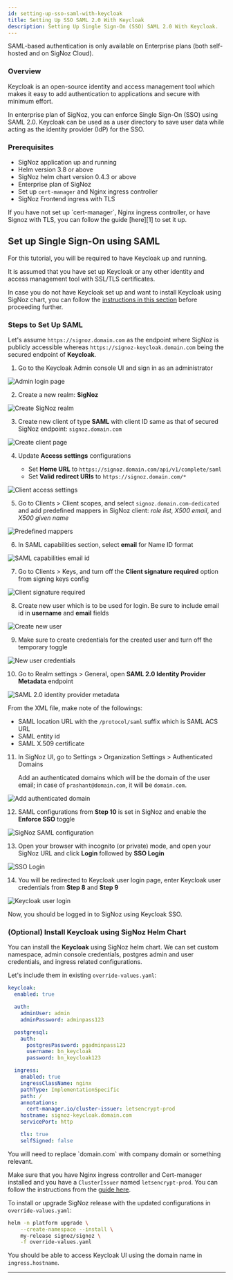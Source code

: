 ```yaml
---
id: setting-up-sso-saml-with-keycloak
title: Setting Up SSO SAML 2.0 With Keycloak
description: Setting Up Single Sign-On (SSO) SAML 2.0 With Keycloak.
---
```


<Admonition type="info">
SAML-based authentication is only available on Enterprise plans
(both self-hosted and on SigNoz Cloud).
</Admonition>

### Overview

Keycloak is an open-source identity and access management tool which makes
it easy to add authentication to applications and secure with minimum effort.

In enterprise plan of SigNoz, you can enforce Single Sign-On (SSO) using SAML 2.0.
Keycloak can be used as a user directory to save user data while acting as the
identity provider (IdP) for the SSO.

### Prerequisites

- SigNoz application up and running
- Helm version 3.8 or above
- SigNoz helm chart version 0.4.3 or above
- Enterprise plan of SigNoz
- Set up `cert-manager` and Nginx ingress controller
- SigNoz Frontend ingress with TLS

<Admonition type="info">
If you have not set up `cert-manager`, Nginx ingress controller, or
have Signoz with TLS, you can follow the guide [here][1] to set it up.
</Admonition>

## Set up Single Sign-On using SAML

For this tutorial, you will be required to have Keycloak up and running.

It is assumed that you have set up Keycloak or any other identity and
access management tool with SSL/TLS certificates.

In case you do not have Keycloak set up and want to install Keycloak
using SigNoz chart, you can follow the [instructions in this section][2]
before proceeding further.

### Steps to Set Up SAML

Let's assume `https://signoz.domain.com` as the endpoint where SigNoz is
publicly accessible whereas `https://signoz-keycloak.domain.com` being
the secured endpoint of **Keycloak**.

1. Go to the Keycloak Admin console UI and sign in as an administrator

  ![Admin login page](/img/docs/keycloak-saml/admin-login.webp)

2. Create a new realm: **SigNoz**

  ![Create SigNoz realm](/img/docs/keycloak-saml/create-realm.webp)

3. Create new client of type **SAML** with client ID same as that of
  secured SigNoz endpoint: `signoz.domain.com`

  ![Create client page](/img/docs/keycloak-saml/create-client.webp)

4. Update **Access settings** configurations

   - Set **Home URL** to `https://signoz.domain.com/api/v1/complete/saml`
   - Set **Valid redirect URIs** to `https://signoz.domain.com/*`

  ![Client access settings](/img/docs/keycloak-saml/client-access-settings.webp)

5. Go to Clients > Client scopes, and select `signoz.domain.com-dedicated` and
  add predefined mappers in SigNoz client: *role list*, *X500 email*, and *X500 given name* 

  ![Predefined mappers](/img/docs/keycloak-saml/add-predefined-mappers.webp)

6. In SAML capabilities section, select **email** for Name ID format

  ![SAML capabilities email id](/img/docs/keycloak-saml/saml-capabilities-email-id.webp)

7. Go to Clients > Keys, and turn off the **Client signature required** option
  from signing keys config

  ![Client signature required](/img/docs/keycloak-saml/client-signature-required.webp)

8. Create new user which is to be used for login. Be sure to include
  email id in **username** and **email** fields

  ![Create new user](/img/docs/keycloak-saml/create-user.webp)

9. Make sure to create credentials for the created user and turn off the temporary toggle

  ![New user credentials](/img/docs/keycloak-saml/new-user-credentials.webp)

10. Go to Realm settings > General, open **SAML 2.0 Identity Provider Metadata** endpoint

  ![SAML 2.0 identity provider metadata](/img/docs/keycloak-saml/realm-setting-saml.webp)

  From the XML file, make note of the followings:
   - SAML location URL with the `/protocol/saml` suffix which is SAML ACS URL
   - SAML entity id
   - SAML X.509 certificate

11. In SigNoz UI, go to Settings > Organization Settings > Authenticated Domains

    Add an authenticated domains which will be the domain of the user email;
    in case of `prashant@domain.com`, it will be `domain.com`.

  ![Add authenticated domain](/img/docs/keycloak-saml/add-domain.webp)

12. SAML configurations from **Step 10** is set in SigNoz and enable the
  **Enforce SSO** toggle

  ![SigNoz SAML configuration](/img/docs/keycloak-saml/signoz-saml-configuration.webp)

13. Open your browser with incognito (or private) mode, and open your SigNoz
  URL and click **Login** followed by **SSO Login**

  ![SSO Login](/img/docs/keycloak-saml/sso-login.webp)

14. You will be redirected to Keycloak user login page, enter Keycloak user
  credentials from **Step 8** and **Step 9**

  ![Keycloak user login](/img/docs/keycloak-saml/keycloak-user-login.webp)

Now, you should be logged in to SigNoz using Keycloak SSO.

### (Optional) Install Keycloak using SigNoz Helm Chart

You can install the **Keycloak** using SigNoz helm chart. We can set custom
namespace, admin console credentials, postgres admin and user credentials,
and ingress related configurations.

Let's include them in existing `override-values.yaml`:

```yaml
keycloak:
  enabled: true

  auth:
    adminUser: admin
    adminPassword: adminpass123

  postgresql:
    auth:
      postgresPassword: pgadminpass123
      username: bn_keycloak
      password: bn_keycloak123

  ingress:
    enabled: true
    ingressClassName: nginx
    pathType: ImplementationSpecific
    path: /
    annotations:
      cert-manager.io/cluster-issuer: letsencrypt-prod
    hostname: signoz-keycloak.domain.com
    servicePort: http

    tls: true
    selfSigned: false
```

<Admonition type="info">
You will need to replace `domain.com` with company domain or something relevant.

Make sure that you have Nginx ingress controller and Cert-manager installed
and you have a `ClusterIssuer` named `letsencrypt-prod`.
You can follow the instructions from the [guide here][1].
</Admonition>

To install or upgrade SigNoz release with the updated configurations in
`override-values.yaml`:

```bash
helm -n platform upgrade \
    --create-namespace --install \
    my-release signoz/signoz \
    -f override-values.yaml
```

You should be able to access Keycloak UI using the domain name in `ingress.hostname`.

---

[1]: /docs/tutorial/setting-up-tls-for-signoz
[2]: /docs/tutorial/setting-up-sso-saml-with-keycloak/#optional-install-keycloak-using-signoz-helm-chart
